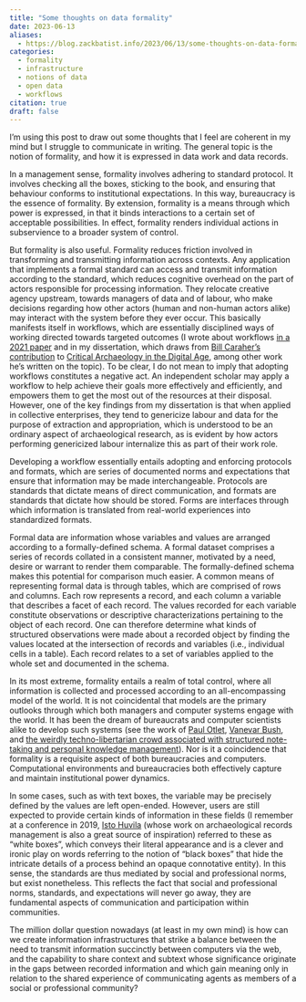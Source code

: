```yaml
---
title: "Some thoughts on data formality"
date: 2023-06-13
aliases: 
  - https://blog.zackbatist.info/2023/06/13/some-thoughts-on-data-formality/
categories: 
  - formality
  - infrastructure
  - notions of data
  - open data
  - workflows
citation: true
draft: false
---
```


I'm using this post to draw out some thoughts that I feel are coherent in my mind but I struggle to communicate in writing. The general topic is the notion of formality, and how it is expressed in data work and data records.

In a management sense, formality involves adhering to standard protocol. It involves checking all the boxes, sticking to the book, and ensuring that behaviour conforms to institutional expectations. In this way, bureaucracy is the essence of formality. By extension, formality is a means through which power is expressed, in that it binds interactions to a certain set of acceptable possibilities. In effect, formality renders individual actions in subservience to a broader system of control.

But formality is also useful. Formality reduces friction involved in transforming and transmitting information across contexts. Any application that implements a formal standard can access and transmit information according to the standard, which reduces cognitive overhead on the part of actors responsible for processing information. They relocate creative agency upstream, towards managers of data and of labour, who make decisions regarding how other actors (human and non-human actors alike) may interact with the system before they ever occur. This basically manifests itself in workflows, which are essentially disciplined ways of working directed towards targeted outcomes (I wrote about workflows [in a 2021 paper](https://doi.org/10.1515/opar-2020-0217) and in my dissertation, which draws from [Bill Caraher's contribution](https://doi.org/10.17613/zdmt-0a89) to [Critical Archaeology in the Digital Age](https://escholarship.org/uc/item/0vh9t9jq), among other work he's written on the topic). To be clear, I do not mean to imply that adopting workflows constitutes a negative act. An independent scholar may apply a workflow to help achieve their goals more effectively and efficiently, and empowers them to get the most out of the resources at their disposal. However, one of the key findings from my dissertation is that when applied in collective enterprises, they tend to genericize labour and data for the purpose of extraction and appropriation, which is understood to be an ordinary aspect of archaeological research, as is evident by how actors performing genericized labour internalize this as part of their work role.

Developing a workflow essentially entails adopting and enforcing protocols and formats, which are series of documented norms and expectations that ensure that information may be made interchangeable. Protocols are standards that dictate means of direct communication, and formats are standards that dictate how should be stored. Forms are interfaces through which information is translated from real-world experiences into standardized formats.

Formal data are information whose variables and values are arranged according to a formally-defined schema. A formal dataset comprises a series of records collated in a consistent manner, motivated by a need, desire or warrant to render them comparable. The formally-defined schema makes this potential for comparison much easier. A common means of representing formal data is through tables, which are comprised of rows and columns. Each row represents a record, and each column a variable that describes a facet of each record. The values recorded for each variable constitute observations or descriptive characterizations pertaining to the object of each record. One can therefore determine what kinds of structured observations were made about a recorded object by finding the values located at the intersection of records and variables (i.e., individual cells in a table). Each record relates to a set of variables applied to the whole set and documented in the schema.

In its most extreme, formality entails a realm of total control, where all information is collected and processed according to an all-encompassing model of the world. It is not coincidental that models are the primary outlooks through which both managers and computer systems engage with the world. It has been the dream of bureaucrats and computer scientists alike to develop such systems (see the work of [Paul Otlet](https://en.wikipedia.org/wiki/Paul_Otlet), [Vanevar Bush](https://en.wikipedia.org/wiki/Vannevar_Bush), and [the weirdly techno-libertarian crowd associated with structured note-taking and personal knowledge management](https://forum.zettelkasten.de/discussion/comment/7689/#Comment_7689)). Nor is it a coincidence that formality is a requisite aspect of both bureaucracies and computers. Computational environments and bureaucracies both effectively capture and maintain institutional power dynamics.

In some cases, such as with text boxes, the variable may be precisely defined by the values are left open-ended. However, users are still expected to provide certain kinds of information in these fields (I remember at a conference in 2019, [Isto Huvila](https://istohuvila.se/) (whose work on archaeological records management is also a great source of inspiration) referred to these as "white boxes", which conveys their literal appearance and is a clever and ironic play on words referring to the notion of "black boxes" that hide the intricate details of a process behind an opaque connotative entity). In this sense, the standards are thus mediated by social and professional norms, but exist nonetheless. This reflects the fact that social and professional norms, standards, and expectations will never go away, they are fundamental aspects of communication and participation within communities.

The million dollar question nowadays (at least in my own mind) is how can we create information infrastructures that strike a balance between the need to transmit information succinctly between computers via the web, and the capability to share context and subtext whose significance originate in the gaps between recorded information and which gain meaning only in relation to the shared experience of communicating agents as members of a social or professional community?

